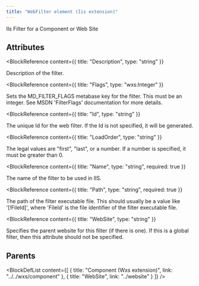 ```yaml
---
title: "WebFilter element (Iis extension)"
---
```



IIs Filter for a Component or Web Site


## Attributes

<BlockWrapper>

  <BlockReference
    content={{
      title: "Description",
      type: "string"
    }}
  >
  Description of the filter.
  </BlockReference>

  <BlockReference
    content={{
      title: "Flags",
      type: "wxs:Integer"
    }}
  >
  Sets the MD_FILTER_FLAGS metabase key for the filter. This must be an integer. See MSDN 'FilterFlags' documentation for more details.
  </BlockReference>

  <BlockReference
    content={{
      title: "Id",
      type: "string"
    }}
  >
  The unique Id for the web filter. If the Id is not specified, it will be generated.
  </BlockReference>

  <BlockReference
    content={{
      title: "LoadOrder",
      type: "string"
    }}
  >
  The legal values are "first", "last", or a number.
   If a number is specified, it must be greater than 0.
  </BlockReference>

  <BlockReference
    content={{
      title: "Name",
      type: "string",
      required: true
    }}
  >
  The name of the filter to be used in IIS.
  </BlockReference>

  <BlockReference
    content={{
      title: "Path",
      type: "string",
      required: true
    }}
  >
  The path of the filter executable file.
   This should usually be a value like '[!FileId]', where 'FileId' is the file identifier
   of the filter executable file.
  </BlockReference>

  <BlockReference
    content={{
      title: "WebSite",
      type: "string"
    }}
  >
  Specifies the parent website for this filter (if there is one).
   If this is a global filter, then this attribute should not be specified.
  </BlockReference>

</BlockWrapper>


## Parents

<BlockDefList content={[
    {
      title: "Component (Wxs extension)",
      link: "../../wxs/component"
    },
    {
      title: "WebSite",
      link: "../website"
    }
  ]}
/>
